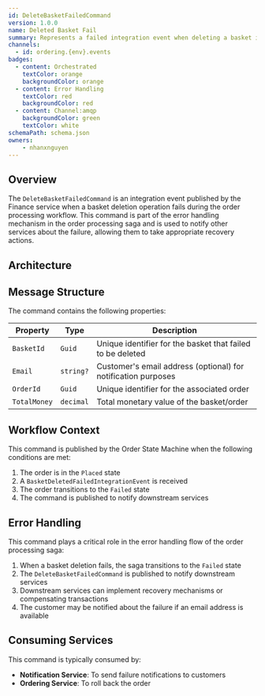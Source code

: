 ```yaml
---
id: DeleteBasketFailedCommand
version: 1.0.0
name: Deleted Basket Fail
summary: Represents a failed integration event when deleting a basket in the system
channels:
  - id: ordering.{env}.events
badges:
  - content: Orchestrated
    textColor: orange
    backgroundColor: orange
  - content: Error Handling
    textColor: red
    backgroundColor: red
  - content: Channel:amqp
    backgroundColor: green
    textColor: white
schemaPath: schema.json
owners:
    - nhanxnguyen
---
```


## Overview

The `DeleteBasketFailedCommand` is an integration event published by the Finance service when a basket deletion operation fails during the order processing workflow. This command is part of the error handling mechanism in the order processing saga and is used to notify other services about the failure, allowing them to take appropriate recovery actions.

## Architecture

<NodeGraph />

## Message Structure

The command contains the following properties:

| Property | Type | Description |
|----------|------|-------------|
| `BasketId` | `Guid` | Unique identifier for the basket that failed to be deleted |
| `Email` | `string?` | Customer's email address (optional) for notification purposes |
| `OrderId` | `Guid` | Unique identifier for the associated order |
| `TotalMoney` | `decimal` | Total monetary value of the basket/order |

## Workflow Context

This command is published by the Order State Machine when the following conditions are met:

1. The order is in the `Placed` state
2. A `BasketDeletedFailedIntegrationEvent` is received
3. The order transitions to the `Failed` state
4. The command is published to notify downstream services

## Error Handling

This command plays a critical role in the error handling flow of the order processing saga:

1. When a basket deletion fails, the saga transitions to the `Failed` state
2. The `DeleteBasketFailedCommand` is published to notify downstream services
3. Downstream services can implement recovery mechanisms or compensating transactions
4. The customer may be notified about the failure if an email address is available

## Consuming Services

This command is typically consumed by:

- **Notification Service**: To send failure notifications to customers
- **Ordering Service**: To roll back the order
